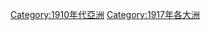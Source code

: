 {{portal|亚洲}}
{{Commonscat|1917 in Asia}}
{{Year by category
| m = 1
| c = 9
| d = 1
| y = 7
| cat = 亚洲
| sortkey = 1917
| in = 
| parent = 依年份劃分的20世紀亞洲
| subcat = 1917年各大洲
}}

[[Category:1910年代亞洲|Category:1910年代亞洲]]
[[Category:1917年各大洲|Category:1917年各大洲]]